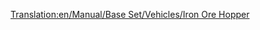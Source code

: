 [[Translation:en/Manual/Base Set/Vehicles/Iron Ore Hopper]]
{{en/Trains Carriages new|Picture=[[File:en/Ironorehopper.png]]
|NormalCost=£1,398 ($2,796)
|NormalWeight=19 / 49 t
|NormalCapacity=30 tonnes of iron ore
|MonoCost=£1,398 ($2,796)
|MonoWeight=19 / 54 t
|MonoCapacity=35 tonnes of iron ore
|MagCost=£1,398 ($2,796)
|MagWeight=19 / 56 t
|MagCapacity=37 tonnes of iron ore
|Description=[[en/Manual/Base Set/Vehicles/Iron Ore Hopper]] can haul [[en/Manual/Base Set/Economy/Iron Ore]]. It is only available in [[en/Temperate#Temperate | Temperate]] climate.
}}